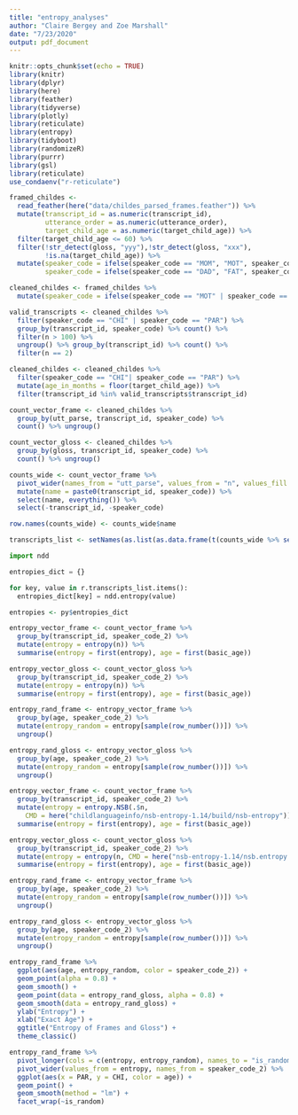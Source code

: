 ```yaml
---
title: "entropy_analyses"
author: "Claire Bergey and Zoe Marshall"
date: "7/23/2020"
output: pdf_document
---
```


```r
knitr::opts_chunk$set(echo = TRUE)
library(knitr)
library(dplyr)
library(here)
library(feather)
library(tidyverse)
library(plotly)
library(reticulate)
library(entropy)
library(tidyboot)
library(randomizeR)
library(purrr)
library(gsl)
library(reticulate)
use_condaenv("r-reticulate")
```


```r
framed_childes <- 
  read_feather(here("data/childes_parsed_frames.feather")) %>%
  mutate(transcript_id = as.numeric(transcript_id),
         utterance_order = as.numeric(utterance_order),
         target_child_age = as.numeric(target_child_age)) %>%
  filter(target_child_age <= 60) %>%
  filter(!str_detect(gloss, "yyy"),!str_detect(gloss, "xxx"),
         !is.na(target_child_age)) %>%
  mutate(speaker_code = ifelse(speaker_code == "MOM", "MOT", speaker_code),
         speaker_code = ifelse(speaker_code == "DAD", "FAT", speaker_code))
```

```r
cleaned_childes <- framed_childes %>%
  mutate(speaker_code = ifelse(speaker_code == "MOT" | speaker_code == "FAT", "PAR", speaker_code))

valid_transcripts <- cleaned_childes %>%
  filter(speaker_code == "CHI" | speaker_code == "PAR") %>%
  group_by(transcript_id, speaker_code) %>% count() %>%
  filter(n > 100) %>%
  ungroup() %>% group_by(transcript_id) %>% count() %>%
  filter(n == 2)
```

```r
cleaned_childes <- cleaned_childes %>% 
  filter(speaker_code == "CHI"| speaker_code == "PAR") %>% 
  mutate(age_in_months = floor(target_child_age)) %>% 
  filter(transcript_id %in% valid_transcripts$transcript_id) 

count_vector_frame <- cleaned_childes %>% 
  group_by(utt_parse, transcript_id, speaker_code) %>%
  count() %>% ungroup()

count_vector_gloss <- cleaned_childes %>%
  group_by(gloss, transcript_id, speaker_code) %>%
  count() %>% ungroup()
```

```r
counts_wide <- count_vector_frame %>%
  pivot_wider(names_from = "utt_parse", values_from = "n", values_fill = 0) %>%
  mutate(name = paste0(transcript_id, speaker_code)) %>%
  select(name, everything()) %>%
  select(-transcript_id, -speaker_code) 

row.names(counts_wide) <- counts_wide$name

transcripts_list <- setNames(as.list(as.data.frame(t(counts_wide %>% select(-name)))), rownames(counts_wide))
```

```python
import ndd

entropies_dict = {}

for key, value in r.transcripts_list.items():
  entropies_dict[key] = ndd.entropy(value)
```

```r
entropies <- py$entropies_dict

entropy_vector_frame <- count_vector_frame %>% 
  group_by(transcript_id, speaker_code_2) %>% 
  mutate(entropy = entropy(n)) %>%
  summarise(entropy = first(entropy), age = first(basic_age))

entropy_vector_gloss <- count_vector_gloss %>% 
  group_by(transcript_id, speaker_code_2) %>% 
  mutate(entropy = entropy(n)) %>%
  summarise(entropy = first(entropy), age = first(basic_age))
```

```r
entropy_rand_frame <- entropy_vector_frame %>%
  group_by(age, speaker_code_2) %>%
  mutate(entropy_random = entropy[sample(row_number())]) %>%
  ungroup()

entropy_rand_gloss <- entropy_vector_gloss %>%
  group_by(age, speaker_code_2) %>%
  mutate(entropy_random = entropy[sample(row_number())]) %>%
  ungroup()
```


```r
entropy_vector_frame <- count_vector_frame %>% 
  group_by(transcript_id, speaker_code_2) %>% 
  mutate(entropy = entropy.NSB(.$n, 
    CMD = here("childlanguageinfo/nsb-entropy-1.14/build/nsb-entropy"))) %>%
  summarise(entropy = first(entropy), age = first(basic_age))

entropy_vector_gloss <- count_vector_gloss %>% 
  group_by(transcript_id, speaker_code_2) %>% 
  mutate(entropy = entropy(n, CMD = here("nsb-entropy-1.14/nsb.entropy.R"))) %>%
  summarise(entropy = first(entropy), age = first(basic_age))
```
```r
entropy_rand_frame <- entropy_vector_frame %>%
  group_by(age, speaker_code_2) %>%
  mutate(entropy_random = entropy[sample(row_number())]) %>%
  ungroup()

entropy_rand_gloss <- entropy_vector_gloss %>%
  group_by(age, speaker_code_2) %>%
  mutate(entropy_random = entropy[sample(row_number())]) %>%
  ungroup()
```


```r
entropy_rand_frame %>%
  ggplot(aes(age, entropy_random, color = speaker_code_2)) +
  geom_point(alpha = 0.8) +
  geom_smooth() +
  geom_point(data = entropy_rand_gloss, alpha = 0.8) +
  geom_smooth(data = entropy_rand_gloss) +
  ylab("Entropy") +
  xlab("Exact Age") +
  ggtitle("Entropy of Frames and Gloss") +
  theme_classic()
```



```r
entropy_rand_frame %>%
  pivot_longer(cols = c(entropy, entropy_random), names_to = "is_random", values_to = "entropy") %>%
  pivot_wider(values_from = entropy, names_from = speaker_code_2) %>%
  ggplot(aes(x = PAR, y = CHI, color = age)) +
  geom_point() +
  geom_smooth(method = "lm") +
  facet_wrap(~is_random)
```
